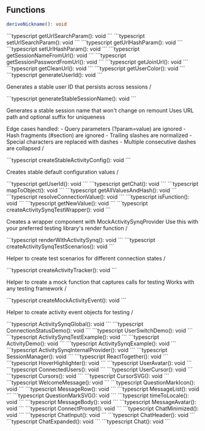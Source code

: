 ## Functions
<a id="functions"></a>
<AccordionGroup>
<Accordion title="deriveNickname" id="func-deriveNickname">
<CodeGroup>
```typescript
deriveNickname(): void
```
</CodeGroup>
</Accordion>
<Accordion title="getUrlSearchParam" id="func-getUrlSearchParam">
<CodeGroup>
```typescript
getUrlSearchParam(): void
```
</CodeGroup>
</Accordion>
<Accordion title="setUrlSearchParam" id="func-setUrlSearchParam">
<CodeGroup>
```typescript
setUrlSearchParam(): void
```
</CodeGroup>
</Accordion>
<Accordion title="getUrlHashParam" id="func-getUrlHashParam">
<CodeGroup>
```typescript
getUrlHashParam(): void
```
</CodeGroup>
</Accordion>
<Accordion title="setUrlHashParam" id="func-setUrlHashParam">
<CodeGroup>
```typescript
setUrlHashParam(): void
```
</CodeGroup>
</Accordion>
<Accordion title="getSessionNameFromUrl" id="func-getSessionNameFromUrl">
<CodeGroup>
```typescript
getSessionNameFromUrl(): void
```
</CodeGroup>
</Accordion>
<Accordion title="getSessionPasswordFromUrl" id="func-getSessionPasswordFromUrl">
<CodeGroup>
```typescript
getSessionPasswordFromUrl(): void
```
</CodeGroup>
</Accordion>
<Accordion title="getJoinUrl" id="func-getJoinUrl">
<CodeGroup>
```typescript
getJoinUrl(): void
```
</CodeGroup>
</Accordion>
<Accordion title="getCleanUrl" id="func-getCleanUrl">
<CodeGroup>
```typescript
getCleanUrl(): void
```
</CodeGroup>
</Accordion>
<Accordion title="getUserColor" id="func-getUserColor">
<CodeGroup>
```typescript
getUserColor(): void
```
</CodeGroup>
</Accordion>
<Accordion title="generateUserId" id="func-generateUserId">
<CodeGroup>
```typescript
generateUserId(): void
```
</CodeGroup>
<p>Generates a stable user ID that persists across sessions /</p>
</Accordion>
<Accordion title="generateStableSessionName" id="func-generateStableSessionName">
<CodeGroup>
```typescript
generateStableSessionName(): void
```
</CodeGroup>
<p>Generates a stable session name that won't change on remount Uses URL path and optional suffix for uniqueness</p>
        <p>Edge cases handled: - Query parameters (?param=value) are ignored - Hash fragments (#section) are ignored - Trailing slashes are normalized - Special characters are replaced with dashes - Multiple consecutive dashes are collapsed /</p>
</Accordion>
<Accordion title="createStableActivityConfig" id="func-createStableActivityConfig">
<CodeGroup>
```typescript
createStableActivityConfig(): void
```
</CodeGroup>
<p>Creates stable default configuration values /</p>
</Accordion>
<Accordion title="getUserId" id="func-getUserId">
<CodeGroup>
```typescript
getUserId(): void
```
</CodeGroup>
</Accordion>
<Accordion title="getChat" id="func-getChat">
<CodeGroup>
```typescript
getChat(): void
```
</CodeGroup>
</Accordion>
<Accordion title="mapToObject" id="func-mapToObject">
<CodeGroup>
```typescript
mapToObject(): void
```
</CodeGroup>
</Accordion>
<Accordion title="getAllValuesAndHash" id="func-getAllValuesAndHash">
<CodeGroup>
```typescript
getAllValuesAndHash(): void
```
</CodeGroup>
</Accordion>
<Accordion title="resolveConnectionValue" id="func-resolveConnectionValue">
<CodeGroup>
```typescript
resolveConnectionValue(): void
```
</CodeGroup>
</Accordion>
<Accordion title="isFunction" id="func-isFunction">
<CodeGroup>
```typescript
isFunction(): void
```
</CodeGroup>
</Accordion>
<Accordion title="getNewValue" id="func-getNewValue">
<CodeGroup>
```typescript
getNewValue(): void
```
</CodeGroup>
</Accordion>
<Accordion title="createActivitySynqTestWrapper" id="func-createActivitySynqTestWrapper">
<CodeGroup>
```typescript
createActivitySynqTestWrapper(): void
```
</CodeGroup>
<p>Creates a wrapper component with MockActivitySynqProvider Use this with your preferred testing library's render function /</p>
</Accordion>
<Accordion title="renderWithActivitySynq" id="func-renderWithActivitySynq">
<CodeGroup>
```typescript
renderWithActivitySynq(): void
```
</CodeGroup>
</Accordion>
<Accordion title="createActivitySynqTestScenarios" id="func-createActivitySynqTestScenarios">
<CodeGroup>
```typescript
createActivitySynqTestScenarios(): void
```
</CodeGroup>
<p>Helper to create test scenarios for different connection states /</p>
</Accordion>
<Accordion title="createActivityTracker" id="func-createActivityTracker">
<CodeGroup>
```typescript
createActivityTracker(): void
```
</CodeGroup>
<p>Helper to create a mock function that captures calls for testing Works with any testing framework /</p>
</Accordion>
<Accordion title="createMockActivityEvent" id="func-createMockActivityEvent">
<CodeGroup>
```typescript
createMockActivityEvent(): void
```
</CodeGroup>
<p>Helper to create activity event objects for testing /</p>
</Accordion>
<Accordion title="ActivitySynqGlobal" id="func-ActivitySynqGlobal">
<CodeGroup>
```typescript
ActivitySynqGlobal(): void
```
</CodeGroup>
</Accordion>
<Accordion title="ConnectionStatusDemo" id="func-ConnectionStatusDemo">
<CodeGroup>
```typescript
ConnectionStatusDemo(): void
```
</CodeGroup>
</Accordion>
<Accordion title="UserSwitchDemo" id="func-UserSwitchDemo">
<CodeGroup>
```typescript
UserSwitchDemo(): void
```
</CodeGroup>
</Accordion>
<Accordion title="ActivitySynqTestExample" id="func-ActivitySynqTestExample">
<CodeGroup>
```typescript
ActivitySynqTestExample(): void
```
</CodeGroup>
</Accordion>
<Accordion title="ActivityDemo" id="func-ActivityDemo">
<CodeGroup>
```typescript
ActivityDemo(): void
```
</CodeGroup>
</Accordion>
<Accordion title="ActivitySynqExample" id="func-ActivitySynqExample">
<CodeGroup>
```typescript
ActivitySynqExample(): void
```
</CodeGroup>
</Accordion>
<Accordion title="ActivitySynqInternalProvider" id="func-ActivitySynqInternalProvider">
<CodeGroup>
```typescript
ActivitySynqInternalProvider(): void
```
</CodeGroup>
</Accordion>
<Accordion title="SessionManager" id="func-SessionManager">
<CodeGroup>
```typescript
SessionManager(): void
```
</CodeGroup>
</Accordion>
<Accordion title="ReactTogether" id="func-ReactTogether">
<CodeGroup>
```typescript
ReactTogether(): void
```
</CodeGroup>
</Accordion>
<Accordion title="HoverHighlighter" id="func-HoverHighlighter">
<CodeGroup>
```typescript
HoverHighlighter(): void
```
</CodeGroup>
</Accordion>
<Accordion title="UserAvatar" id="func-UserAvatar">
<CodeGroup>
```typescript
UserAvatar(): void
```
</CodeGroup>
</Accordion>
<Accordion title="ConnectedUsers" id="func-ConnectedUsers">
<CodeGroup>
```typescript
ConnectedUsers(): void
```
</CodeGroup>
</Accordion>
<Accordion title="UserCursor" id="func-UserCursor">
<CodeGroup>
```typescript
UserCursor(): void
```
</CodeGroup>
</Accordion>
<Accordion title="Cursors" id="func-Cursors">
<CodeGroup>
```typescript
Cursors(): void
```
</CodeGroup>
</Accordion>
<Accordion title="CursorSVG" id="func-CursorSVG">
<CodeGroup>
```typescript
CursorSVG(): void
```
</CodeGroup>
</Accordion>
<Accordion title="WelcomeMessage" id="func-WelcomeMessage">
<CodeGroup>
```typescript
WelcomeMessage(): void
```
</CodeGroup>
</Accordion>
<Accordion title="QuestionMarkIcon" id="func-QuestionMarkIcon">
<CodeGroup>
```typescript
QuestionMarkIcon(): void
```
</CodeGroup>
</Accordion>
<Accordion title="MessageRow" id="func-MessageRow">
<CodeGroup>
```typescript
MessageRow(): void
```
</CodeGroup>
</Accordion>
<Accordion title="MessageList" id="func-MessageList">
<CodeGroup>
```typescript
MessageList(): void
```
</CodeGroup>
</Accordion>
<Accordion title="QuestionMarkSVG" id="func-QuestionMarkSVG">
<CodeGroup>
```typescript
QuestionMarkSVG(): void
```
</CodeGroup>
</Accordion>
<Accordion title="timeToLocale" id="func-timeToLocale">
<CodeGroup>
```typescript
timeToLocale(): void
```
</CodeGroup>
</Accordion>
<Accordion title="MessageBody" id="func-MessageBody">
<CodeGroup>
```typescript
MessageBody(): void
```
</CodeGroup>
</Accordion>
<Accordion title="MessageAvatar" id="func-MessageAvatar">
<CodeGroup>
```typescript
MessageAvatar(): void
```
</CodeGroup>
</Accordion>
<Accordion title="ConnectPrompt" id="func-ConnectPrompt">
<CodeGroup>
```typescript
ConnectPrompt(): void
```
</CodeGroup>
</Accordion>
<Accordion title="ChatMinimized" id="func-ChatMinimized">
<CodeGroup>
```typescript
ChatMinimized(): void
```
</CodeGroup>
</Accordion>
<Accordion title="ChatInput" id="func-ChatInput">
<CodeGroup>
```typescript
ChatInput(): void
```
</CodeGroup>
</Accordion>
<Accordion title="ChatHeader" id="func-ChatHeader">
<CodeGroup>
```typescript
ChatHeader(): void
```
</CodeGroup>
</Accordion>
<Accordion title="ChatExpanded" id="func-ChatExpanded">
<CodeGroup>
```typescript
ChatExpanded(): void
```
</CodeGroup>
</Accordion>
<Accordion title="Chat" id="func-Chat">
<CodeGroup>
```typescript
Chat(): void
```
</CodeGroup>
</Accordion>
</AccordionGroup>